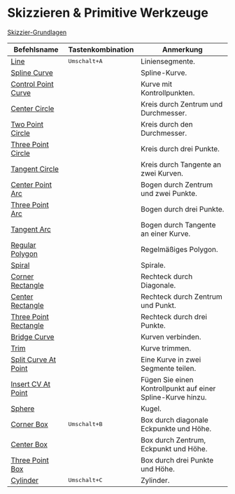 # Skizzieren & Primitive Werkzeuge

[Skizzier-Grundlagen](/tool/sketching-essentials)

| Befehlsname                                         | Tastenkombination       | Anmerkung                               |
| --------------------------------------------------- | ----------------------- | --------------------------------------- |
| [Line](/tool/line)                                   | <kbd>Umschalt+A</kbd> | Liniensegmente.                         |
| [Spline Curve](/tool/spline-curve)                   |                         | Spline-Kurve.                           |
| [Control Point Curve](/tool/control-point-curve)     |                         | Kurve mit Kontrollpunkten.              |
| [Center Circle](/tool/center-circle)                 |                         | Kreis durch Zentrum und Durchmesser.    |
| [Two Point Circle](/tool/two-point-circle)           |                         | Kreis durch den Durchmesser.            |
| [Three Point Circle](/tool/three-point-circle)       |                         | Kreis durch drei Punkte.                |
| [Tangent Circle](/tool/tangent-circle)              |                         | Kreis durch Tangente an zwei Kurven.    |
| [Center Point Arc](/tool/center-point-arc)           |                         | Bogen durch Zentrum und zwei Punkte.    |
| [Three Point Arc](/tool/three-point-arc)             |                         | Bogen durch drei Punkte.                |
| [Tangent Arc](/tool/tangent-arc)                     |                         | Bogen durch Tangente an einer Kurve.    |
| [Regular Polygon](/tool/polygon)                     |                         | Regelmäßiges Polygon.                   |
| [Spiral](/tool/spiral)                               |                         | Spirale.                                |
| [Corner Rectangle](/tool/corner-rectangle)           |                         | Rechteck durch Diagonale.               |
| [Center Rectangle](/tool/center-rectangle)           |                         | Rechteck durch Zentrum und Punkt.       |
| [Three Point Rectangle](/tool/three-point-rectangle) |                         | Rechteck durch drei Punkte.             |
| [Bridge Curve](/sketch/bridge-curve)          |                         | Kurven verbinden.                       |
| [Trim](/sketch/trim)                                 |                         | Kurve trimmen.                          |
| [Split Curve At Point](/sketch/split-segment)        |                         | Eine Kurve in zwei Segmente teilen.     |
| [Insert CV At Point](/sketch/insert-knot)            |                         | Fügen Sie einen Kontrollpunkt auf einer Spline-Kurve hinzu. |
| [Sphere](/tool/sphere)                               |                         | Kugel.                                  |
| [Corner Box](/tool/corner-box)                       | <kbd>Umschalt+B</kbd> | Box durch diagonale Eckpunkte und Höhe. |
| [Center Box](/tool/center-box)                       |                         | Box durch Zentrum, Eckpunkt und Höhe.   |
| [Three Point Box](/tool/three-point-box)             |                         | Box durch drei Punkte und Höhe.         |
| [Cylinder](/tool/cylinder)                           | <kbd>Umschalt+C</kbd> | Zylinder.                               |